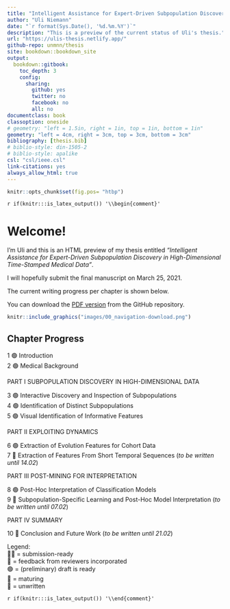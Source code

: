 ---
title: "Intelligent Assistance for Expert-Driven Subpopulation Discovery in High-Dimensional Time-Stamped Medical Data"
author: "Uli Niemann"
date: "`r format(Sys.Date(), '%d.%m.%Y')`"
description: "This is a preview of the current status of Uli's thesis."
url: "https://ulis-thesis.netlify.app/"
github-repo: unmnn/thesis
site: bookdown::bookdown_site
output:
  bookdown::gitbook:
    toc_depth: 3
    config:
      sharing:
        github: yes
        twitter: no
        facebook: no
        all: no
documentclass: book
classoption: oneside
# geometry: "left = 1.5in, right = 1in, top = 1in, bottom = 1in"
geometry: "left = 4cm, right = 3cm, top = 3cm, bottom = 3cm"
bibliography: [thesis.bib]
# biblio-style: din-1505-2
# biblio-style: apalike
csl: "csl/ieee.csl"
link-citations: yes
always_allow_html: true
---

```{r setup, include = FALSE}
knitr::opts_chunk$set(fig.pos= "htbp")
```


`r if(knitr:::is_latex_output()) '\\begin{comment}'`

# Welcome! {.unnumbered}

<!-- &#x1F393; -->
<!-- `r rmarkdown::metadata$description` -->

I'm Uli and this is an HTML preview of my thesis entitled _"Intelligent Assistance for Expert-Driven Subpopulation Discovery in High-Dimensional Time-Stamped Medical Data"_. 

I will hopefully submit the final manuscript on March 25, 2021.

The current writing progress per chapter is shown below. 

You can download the [PDF version](https://github.com/unmnn/thesis/blob/master/_book/thesis.pdf) from the GitHub repository.

<!-- Use the navigation bar at the top to download the complete manuscript as PDF or Word document. -->

```{r 00_navigation-download, eval = FALSE, echo=FALSE, out.width="50%", include=knitr::is_html_output(), out.extra='style="background-color: #000000; padding:1px;"'}
knitr::include_graphics("images/00_navigation-download.png")
```

<!-- ## Timeline {.unnumbered} -->

<!-- <iframe width="600px" max-width="100%" height="300px" src="https://docs.google.com/spreadsheets/d/e/2PACX-1vRPYVbwFC1moei3kda9ONwnIonZLVXU1rczkQZ-1wS2rfHxdgN5FSfwE-G5sHv33WZUcdnTXuictySO/pubhtml?gid=0&amp;single=true&amp;widget=true&amp;headers=false"></iframe> -->

<!-- [Google Spreadsheet](https://docs.google.com/spreadsheets/d/1GYhEgQLxlNm5qJtD7QhNaAR1s7wsV_A-FDOLP6hFAA0/edit?usp=sharing) -->

<!-- [Google Doc](https://docs.google.com/document/d/1dElyZIQOyGReac6V_NEfME0YL9mac7SSeLlnOKgIJOE/edit?usp=sharing) -->


## Chapter Progress {.unnumbered}

1 &#128994; Introduction\
2 &#128994; Medical Background\

PART I SUBPOPULATION DISCOVERY IN HIGH-DIMENSIONAL DATA

3 &#128994; Interactive Discovery and Inspection of Subpopulations\
4 &#128994; Identification of Distinct Subpopulations\
5 &#128994; Visual Identification of Informative Features\

PART II EXPLOITING DYNAMICS

6 &#128994; Extraction of Evolution Features for Cohort Data\
7 &#x1F534; Extraction of Features From Short Temporal Sequences (_to be written until 14.02_)\

PART III POST-MINING FOR INTERPRETATION

8 &#128994; Post-Hoc Interpretation of Classification Models\
9 &#x1F534; Subpopulation-Specific Learning and Post-Hoc Model Interpretation (_to be written until 07.02_)\

PART IV SUMMARY

10 &#x1F534; Conclusion and Future Work (_to be written until 21.02_)\

Legend:  
&#x1F3C1;&#x1F3C1; = submission-ready  
&#x1F3C1; = feedback from reviewers incorporated  
&#128994; = (preliminary) draft is ready  
&#x1F535; = maturing  
&#x1F534; = unwritten

`r if(knitr:::is_latex_output()) '\\end{comment}'`

